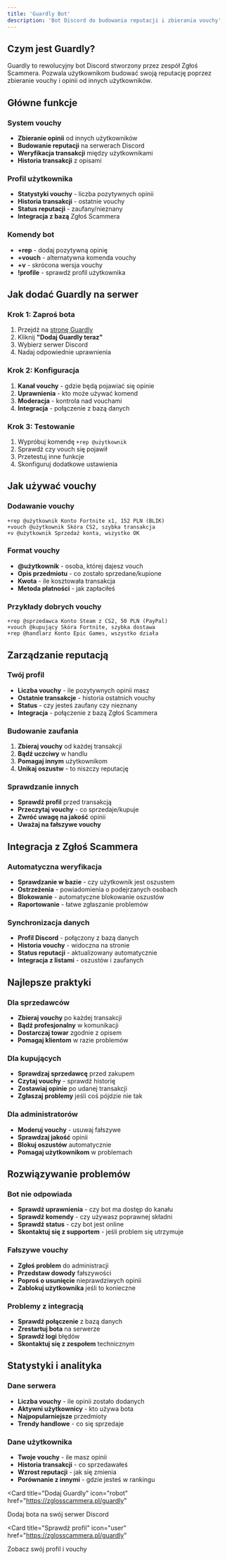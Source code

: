 ```yaml
---
title: 'Guardly Bot'
description: 'Bot Discord do budowania reputacji i zbierania vouchy'
---
```


## Czym jest Guardly?

Guardly to rewolucyjny bot Discord stworzony przez zespół Zgłoś Scammera. Pozwala użytkownikom budować swoją reputację poprzez zbieranie vouchy i opinii od innych użytkowników.

## Główne funkcje

### System vouchy
- **Zbieranie opinii** od innych użytkowników
- **Budowanie reputacji** na serwerach Discord
- **Weryfikacja transakcji** między użytkownikami
- **Historia transakcji** z opisami

### Profil użytkownika
- **Statystyki vouchy** - liczba pozytywnych opinii
- **Historia transakcji** - ostatnie vouchy
- **Status reputacji** - zaufany/nieznany
- **Integracja z bazą** Zgłoś Scammera

### Komendy bot
- **+rep** - dodaj pozytywną opinię
- **+vouch** - alternatywna komenda vouchy
- **+v** - skrócona wersja vouchy
- **!profile** - sprawdź profil użytkownika

## Jak dodać Guardly na serwer

### Krok 1: Zaproś bota
1. Przejdź na [stronę Guardly](https://zglosscammera.pl/guardly)
2. Kliknij **"Dodaj Guardly teraz"**
3. Wybierz serwer Discord
4. Nadaj odpowiednie uprawnienia

### Krok 2: Konfiguracja
1. **Kanał vouchy** - gdzie będą pojawiać się opinie
2. **Uprawnienia** - kto może używać komend
3. **Moderacja** - kontrola nad vouchami
4. **Integracja** - połączenie z bazą danych

### Krok 3: Testowanie
1. Wypróbuj komendę `+rep @użytkownik`
2. Sprawdź czy vouch się pojawił
3. Przetestuj inne funkcje
4. Skonfiguruj dodatkowe ustawienia

## Jak używać vouchy

### Dodawanie vouchy
```
+rep @użytkownik Konto Fortnite x1, 152 PLN (BLIK)
+vouch @użytkownik Skóra CS2, szybka transakcja
+v @użytkownik Sprzedaż konta, wszystko OK
```

### Format vouchy
- **@użytkownik** - osoba, której dajesz vouch
- **Opis przedmiotu** - co zostało sprzedane/kupione
- **Kwota** - ile kosztowała transakcja
- **Metoda płatności** - jak zapłaciłeś

### Przykłady dobrych vouchy
```
+rep @sprzedawca Konto Steam z CS2, 50 PLN (PayPal)
+vouch @kupujący Skóra Fortnite, szybka dostawa
+rep @handlarz Konto Epic Games, wszystko działa
```

## Zarządzanie reputacją

### Twój profil
- **Liczba vouchy** - ile pozytywnych opinii masz
- **Ostatnie transakcje** - historia ostatnich vouchy
- **Status** - czy jesteś zaufany czy nieznany
- **Integracja** - połączenie z bazą Zgłoś Scammera

### Budowanie zaufania
1. **Zbieraj vouchy** od każdej transakcji
2. **Bądź uczciwy** w handlu
3. **Pomagaj innym** użytkownikom
4. **Unikaj oszustw** - to niszczy reputację

### Sprawdzanie innych
- **Sprawdź profil** przed transakcją
- **Przeczytaj vouchy** - co sprzedaje/kupuje
- **Zwróć uwagę na jakość** opinii
- **Uważaj na fałszywe vouchy**

## Integracja z Zgłoś Scammera

### Automatyczna weryfikacja
- **Sprawdzanie w bazie** - czy użytkownik jest oszustem
- **Ostrzeżenia** - powiadomienia o podejrzanych osobach
- **Blokowanie** - automatyczne blokowanie oszustów
- **Raportowanie** - łatwe zgłaszanie problemów

### Synchronizacja danych
- **Profil Discord** - połączony z bazą danych
- **Historia vouchy** - widoczna na stronie
- **Status reputacji** - aktualizowany automatycznie
- **Integracja z listami** - oszustów i zaufanych

## Najlepsze praktyki

### Dla sprzedawców
- **Zbieraj vouchy** po każdej transakcji
- **Bądź profesjonalny** w komunikacji
- **Dostarczaj towar** zgodnie z opisem
- **Pomagaj klientom** w razie problemów

### Dla kupujących
- **Sprawdzaj sprzedawcę** przed zakupem
- **Czytaj vouchy** - sprawdź historię
- **Zostawiaj opinie** po udanej transakcji
- **Zgłaszaj problemy** jeśli coś pójdzie nie tak

### Dla administratorów
- **Moderuj vouchy** - usuwaj fałszywe
- **Sprawdzaj jakość** opinii
- **Blokuj oszustów** automatycznie
- **Pomagaj użytkownikom** w problemach

## Rozwiązywanie problemów

### Bot nie odpowiada
- **Sprawdź uprawnienia** - czy bot ma dostęp do kanału
- **Sprawdź komendy** - czy używasz poprawnej składni
- **Sprawdź status** - czy bot jest online
- **Skontaktuj się z supportem** - jeśli problem się utrzymuje

### Fałszywe vouchy
- **Zgłoś problem** do administracji
- **Przedstaw dowody** fałszywości
- **Poproś o usunięcie** nieprawdziwych opinii
- **Zablokuj użytkownika** jeśli to konieczne

### Problemy z integracją
- **Sprawdź połączenie** z bazą danych
- **Zrestartuj bota** na serwerze
- **Sprawdź logi** błędów
- **Skontaktuj się z zespołem** technicznym

## Statystyki i analityka

### Dane serwera
- **Liczba vouchy** - ile opinii zostało dodanych
- **Aktywni użytkownicy** - kto używa bota
- **Najpopularniejsze** przedmioty
- **Trendy handlowe** - co się sprzedaje

### Dane użytkownika
- **Twoje vouchy** - ile masz opinii
- **Historia transakcji** - co sprzedawałeś
- **Wzrost reputacji** - jak się zmienia
- **Porównanie z innymi** - gdzie jesteś w rankingu

<Card
  title="Dodaj Guardly"
  icon="robot"
  href="https://zglosscammera.pl/guardly"
>
  Dodaj bota na swój serwer Discord
</Card>

<Card
  title="Sprawdź profil"
  icon="user"
  href="https://zglosscammera.pl/guardly"
>
  Zobacz swój profil i vouchy
</Card>
